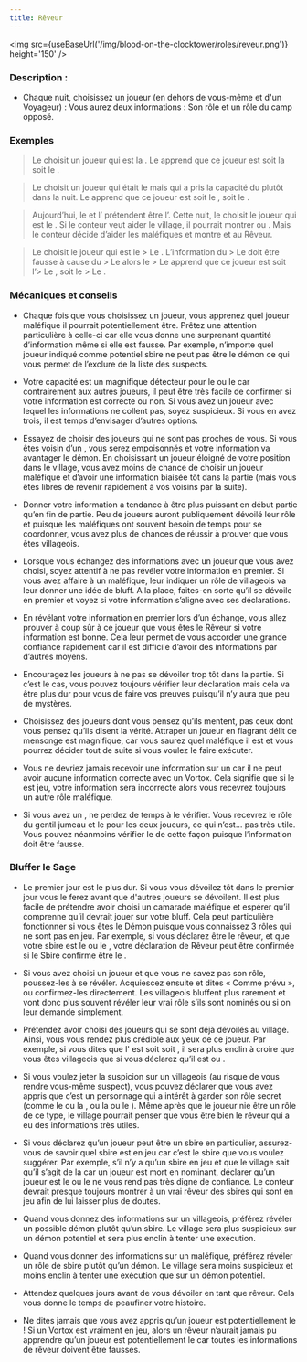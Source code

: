 ```yaml
---
title: Rêveur
---
```



<img src={useBaseUrl('/img/blood-on-the-clocktower/roles/reveur.png')} height='150' />

<Role REVEUR header />

### Description :

- Chaque nuit, choisissez un joueur (en dehors de vous-même et d'un Voyageur) : Vous aurez deux informations : Son rôle et un rôle du camp opposé.

### Exemples  
> Le <Role REVEUR /> choisit un joueur qui est la <Role BETE_DE_FOIRE />. Le <Role REVEUR /> apprend que ce joueur est soit la <Role BETE_DE_FOIRE /> soit le <Role MANIPULATEUR />.

> Le <Role REVEUR /> choisit un joueur qui était le <Role FAUSSAIRE /> mais qui a pris la capacité du <Role FLEURISTE /> plutôt dans la nuit. Le <Role REVEUR /> apprend que ce joueur est soit le <Role FAUSSAIRE />, soit le <Role VIGORMORTIS />.

> Aujourd’hui, le <Role JUMEAU_MALEFIQUE /> et l’<Role ARTISTE /> prétendent être l’<Role ARTISTE />. Cette nuit, le <Role REVEUR /> choisit le joueur qui est le <Role JUMEAU_MALEFIQUE />. Si le conteur veut aider le village, il pourrait montrer <Role JUMEAU_MALEFIQUE /> ou <Role DULCINEE />. Mais le conteur décide d’aider les maléfiques et montre <Role JUMEAU_MALEFIQUE /> et <Role ARTISTE /> au Rêveur.

> Le <Role REVEUR /> choisit le joueur qui est le > Le <Role VORTOX />. L’information du > Le <Role REVEUR /> doit être fausse à cause du > Le <Role VORTOX /> alors le > Le <Role REVEUR /> apprend que ce joueur est soit l’> Le <Role ORACLE />, soit le > Le <Role NO_DASHII />.

### Mécaniques et conseils
- Chaque fois que vous choisissez un joueur, vous apprenez quel joueur maléfique il pourrait potentiellement être. Prêtez une attention particulière à celle-ci car elle vous donne une surprenant quantité d’information même si elle est fausse. Par exemple, n’importe quel joueur indiqué comme potentiel sbire ne peut pas être le démon ce qui vous permet de l’exclure de la liste des suspects.

- Votre capacité est un magnifique détecteur pour le <Role VORTOX /> ou le <Role NO_DASHII /> car contrairement aux autres joueurs, il peut être très facile de confirmer si votre information est correcte ou non. Si vous avez un joueur avec lequel les informations ne collent pas, soyez suspicieux. Si vous en avez trois, il est temps d’envisager d’autres options. 

- Essayez de choisir des joueurs qui ne sont pas proches de vous. Si vous êtes voisin d’un <Role NO_DASHII />, vous serez empoisonnés et votre information va avantager le démon. En choisissant un joueur éloigné de votre position dans le village, vous avez moins de chance de choisir un joueur maléfique et d’avoir une information biaisée tôt dans la partie (mais vous êtes libres de revenir rapidement à vos voisins par la suite).

- Donner votre information a tendance à être plus puissant en début partie qu’en fin de partie. Peu de joueurs auront publiquement dévoilé leur rôle et puisque les maléfiques ont souvent besoin de temps pour se coordonner, vous avez plus de chances de réussir à prouver que vous êtes villageois.

- Lorsque vous échangez des informations avec un joueur que vous avez choisi, soyez attentif à ne pas révéler votre information en premier. Si vous avez affaire à un maléfique, leur indiquer un rôle de villageois va leur donner une idée de bluff. A la place, faites-en sorte qu’il se dévoile en premier et voyez si votre information s’aligne avec ses déclarations.

- En révélant votre information en premier lors d’un échange, vous allez prouver à coup sûr à ce joueur que vous êtes le Rêveur si votre information est bonne. Cela leur permet de vous accorder une grande confiance rapidement car il est difficile d’avoir des informations par d’autres moyens.

- Encouragez les joueurs à ne pas se dévoiler trop tôt dans la partie. Si c’est le cas, vous pouvez toujours vérifier leur déclaration mais cela va être plus dur pour vous de faire vos preuves puisqu’il n’y aura que peu de mystères.

- Choisissez des joueurs dont vous pensez qu’ils mentent, pas ceux dont vous pensez qu’ils disent la vérité. Attraper un joueur en flagrant délit de mensonge est magnifique, car vous saurez quel maléfique il est et vous pourrez décider tout de suite si vous voulez le faire exécuter.

- Vous ne devriez jamais recevoir une information sur un <Role VORTOX /> car il ne peut avoir aucune information correcte avec un Vortox. Cela signifie que si le <Role VORTOX /> est jeu, votre information sera incorrecte alors vous recevrez toujours un autre rôle maléfique.
 
- Si vous avez un <Role JUMEAU_MALEFIQUE />, ne perdez de temps à le vérifier. Vous recevrez le rôle du gentil jumeau et le <Role JUMEAU_MALEFIQUE /> pour les deux joueurs, ce qui n’est… pas très utile. Vous pouvez néanmoins vérifier le <Role VORTOX /> de cette façon puisque l’information doit être fausse. 

### Bluffer le Sage

- Le premier jour est le plus dur. Si vous vous dévoilez tôt dans le premier jour vous le ferez avant que d'autres joueurs se dévoilent. Il est plus facile de prétendre avoir choisi un camarade maléfique et espérer qu’il comprenne qu’il devrait jouer sur votre bluff. Cela peut particulière fonctionner si vous êtes le Démon puisque vous connaissez 3 rôles qui ne sont pas en jeu. Par exemple, si vous déclarez être le rêveur, et que votre sbire est le <Role CRIEUR /> ou le <Role FANG_GU />, votre déclaration de Rêveur peut être confirmée si le Sbire confirme être le <Role CRIEUR />.

- Si vous avez choisi un joueur et que vous ne savez pas son rôle, poussez-les à se révéler. Acquiescez ensuite et dites « Comme prévu », ou confirmez-les directement. Les villageois bluffent plus rarement et vont donc plus souvent révéler leur vrai rôle s’ils sont nominés ou si on leur demande simplement. 

- Prétendez avoir choisi des joueurs qui se sont déjà dévoilés au village. Ainsi, vous vous rendez plus crédible aux yeux de ce joueur. Par exemple, si vous dites que l'<Role HORLOGER /> est soit <Role HORLOGER /> soit <Role VIGORMORTIS />, il sera plus enclin à croire que vous êtes villageois que si vous déclarez qu’il est <Role JONGLEUR /> ou <Role SORCIERE />.

- Si vous voulez jeter la suspicion sur un villageois (au risque de vous rendre vous-même suspect), vous pouvez déclarer que vous avez appris que c’est un personnage qui a intérêt à garder son rôle secret (comme le <Role SAGE /> ou la <Role BETE_DE_FOIRE />, ou la <Role DULCINEE /> ou le <Role MALADROIT />). Même après que le joueur nie être un rôle de ce type, le village pourrait penser que vous être bien le rêveur qui a eu des informations très utiles.

- Si vous déclarez qu’un joueur peut être un sbire en particulier, assurez-vous de savoir quel sbire est en jeu car c’est le sbire que vous voulez suggérer. Par exemple, s’il n’y a qu’un sbire en jeu et que le village sait qu’il s’agit de la <Role SORCIERE /> car un joueur est mort en nominant, déclarer qu’un joueur est le <Role FLEURISTE /> ou le <Role MANIPULATEUR /> ne vous rend pas très digne de confiance. Le conteur devrait presque toujours montrer à un vrai rêveur des sbires qui sont en jeu afin de lui laisser plus de doutes.

- Quand vous donnez des informations sur un villageois, préférez révéler un possible démon plutôt qu’un sbire. Le village sera plus suspicieux sur un démon potentiel et sera plus enclin à tenter une exécution.

- Quand vous donner des informations sur un maléfique, préférez révéler un rôle de sbire plutôt qu’un démon. Le village sera moins suspicieux et moins enclin à tenter une exécution que sur un démon potentiel.

- Attendez quelques jours avant de vous dévoiler en tant que rêveur. Cela vous donne le temps de peaufiner votre histoire.

- Ne dites jamais que vous avez appris qu’un joueur est potentiellement le <Role VORTOX /> ! Si un Vortox est vraiment en jeu, alors un rêveur n’aurait jamais pu apprendre qu’un joueur est potentiellement le <Role VORTOX /> car toutes les informations de rêveur doivent être fausses.  
